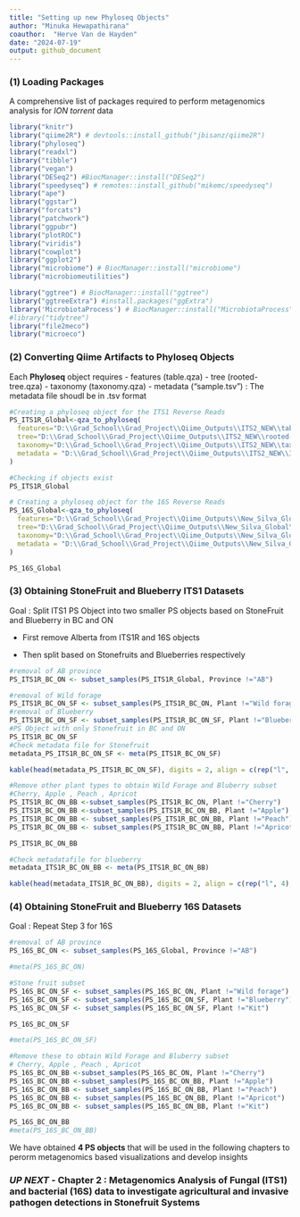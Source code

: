 ```yaml
---
title: "Setting up new Phyloseq Objects"
author: "Minuka Hewapathirana"
coauthor:  "Herve Van de Hayden"
date: "2024-07-19"
output: github_document
---
```

### (1) Loading Packages 

A comprehensive list of packages required to perform metagenomics analysis for *ION torrent* data
```r
library("knitr")
library("qiime2R") # devtools::install_github("jbisanz/qiime2R")
library("phyloseq")
library("readxl")      
library("tibble")
library("vegan")
library("DESeq2") #BiocManager::install("DESeq2")
library("speedyseq") # remotes::install_github("mikemc/speedyseq") 
library("ape")
library("ggstar")
library("forcats")
library("patchwork")
library("ggpubr")
library("plotROC")
library("viridis")
library("cowplot")
library("ggplot2")
library("microbiome") # BiocManager::install("microbiome")
library("microbiomeutilities")

library("ggtree") # BiocManager::install("ggtree")
library("ggtreeExtra") #install.packages("ggExtra")
library('MicrobiotaProcess') # BiocManager::install("MicrobiotaProcess")
#library("tidytree")
library("file2meco")
library("microeco")

```

### (2) Converting Qiime Artifacts to Phyloseq Objects

Each **Phyloseq** object requires 
- features (table.qza)
- tree (rooted-tree.qza)
- taxonomy (taxonomy.qza)
- metadata ("sample.tsv") : The metadata file shoudl be in .tsv format

```r

#Creating a phyloseq object for the ITS1 Reverse Reads 
PS_ITS1R_Global<-qza_to_phyloseq(
  features="D:\\Grad_School\\Grad_Project\\Qiime_Outputs\\ITS2_NEW\\table.qza",
  tree="D:\\Grad_School\\Grad_Project\\Qiime_Outputs\\ITS2_NEW\\rooted-tree.qza",
  taxonomy="D:\\Grad_School\\Grad_Project\\Qiime_Outputs\\ITS2_NEW\\taxonomy.qza",
  metadata = "D:\\Grad_School\\Grad_Project\\Qiime_Outputs\\ITS2_NEW\\ITS2_Global.tsv"
)

#Checking if objects exist
PS_ITS1R_Global

# Creating a phyloseq object for the 16S Reverse Reads 
PS_16S_Global<-qza_to_phyloseq(
  features="D:\\Grad_School\\Grad_Project\\Qiime_Outputs\\New_Silva_Global\\table.qza",
  tree="D:\\Grad_School\\Grad_Project\\Qiime_Outputs\\New_Silva_Global\\rooted-tree.qza",
  taxonomy="D:\\Grad_School\\Grad_Project\\Qiime_Outputs\\New_Silva_Global\\taxonomy.qza",
  metadata = "D:\\Grad_School\\Grad_Project\\Qiime_Outputs\\New_Silva_Global\\Global.tsv"
)

PS_16S_Global

```

### (3) Obtaining StoneFruit and Blueberry ITS1 Datasets

Goal : Split ITS1 PS Object into two smaller PS objects based on StoneFruit and Blueberry in BC and ON 

- First remove Alberta from ITS1R and 16S objects

- Then split based on Stonefruits and Blueberries respectively 
```r

#removal of AB province
PS_ITS1R_BC_ON <- subset_samples(PS_ITS1R_Global, Province !="AB")

#removal of Wild forage 
PS_ITS1R_BC_ON_SF <- subset_samples(PS_ITS1R_BC_ON, Plant !="Wild forage")
#removal of Blueberry 
PS_ITS1R_BC_ON_SF <- subset_samples(PS_ITS1R_BC_ON_SF, Plant !="Blueberry")
#PS Object with only Stonefruit in BC and ON 
PS_ITS1R_BC_ON_SF
#Check metadata file for Stonefruit
metadata_PS_ITS1R_BC_ON_SF <- meta(PS_ITS1R_BC_ON_SF)

kable(head(metadata_PS_ITS1R_BC_ON_SF), digits = 2, align = c(rep("l", 4), rep("c", 4), rep("r", 4)))

#Remove other plant types to obtain Wild Forage and Bluberry subset 
#Cherry, Apple , Peach , Apricot 
PS_ITS1R_BC_ON_BB <-subset_samples(PS_ITS1R_BC_ON, Plant !="Cherry")
PS_ITS1R_BC_ON_BB <-subset_samples(PS_ITS1R_BC_ON_BB, Plant !="Apple")
PS_ITS1R_BC_ON_BB <- subset_samples(PS_ITS1R_BC_ON_BB, Plant !="Peach")
PS_ITS1R_BC_ON_BB <- subset_samples(PS_ITS1R_BC_ON_BB, Plant !="Apricot")

PS_ITS1R_BC_ON_BB

#Check metadatafile for blueberry
metadata_ITS1R_BC_ON_BB <- meta(PS_ITS1R_BC_ON_BB)

kable(head(metadata_ITS1R_BC_ON_BB), digits = 2, align = c(rep("l", 4), rep("c", 4), rep("r", 4)))
```

### (4) Obtaining StoneFruit and Blueberry 16S Datasets

Goal : Repeat Step 3 for 16S 

```r
#removal of AB province
PS_16S_BC_ON <- subset_samples(PS_16S_Global, Province !="AB")

#meta(PS_16S_BC_ON)

#Stone fruit subset     
PS_16S_BC_ON_SF <- subset_samples(PS_16S_BC_ON, Plant !="Wild forage")
PS_16S_BC_ON_SF <- subset_samples(PS_16S_BC_ON_SF, Plant !="Blueberry")
PS_16S_BC_ON_SF <- subset_samples(PS_16S_BC_ON_SF, Plant !="Kit")

PS_16S_BC_ON_SF

#meta(PS_16S_BC_ON_SF)

#Remove these to obtain Wild Forage and Bluberry subset 
# Cherry, Apple , Peach , Apricot 
PS_16S_BC_ON_BB <-subset_samples(PS_16S_BC_ON, Plant !="Cherry")
PS_16S_BC_ON_BB <-subset_samples(PS_16S_BC_ON_BB, Plant !="Apple")
PS_16S_BC_ON_BB <- subset_samples(PS_16S_BC_ON_BB, Plant !="Peach")
PS_16S_BC_ON_BB <- subset_samples(PS_16S_BC_ON_BB, Plant !="Apricot")
PS_16S_BC_ON_BB <- subset_samples(PS_16S_BC_ON_BB, Plant !="Kit")

PS_16S_BC_ON_BB
#meta(PS_16S_BC_ON_BB)
```

We have obtained **4 PS objects** that will be used in the following chapters to perorm metagenomics based visualizations and develop insights

### *UP NEXT* - Chapter 2 : Metagenomics Analysis of Fungal (ITS1) and bacterial (16S) data to investigate agricultural and invasive pathogen detections in **Stonefruit Systems**


